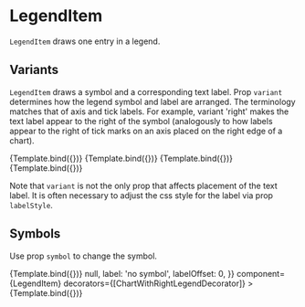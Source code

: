 
# LegendItem

<Meta title="Core/Components/Legends/LegendItem" />

`LegendItem` draws one entry in a legend.

<ArgsTable of={LegendItem} />

## Variants

`LegendItem` draws a symbol and a corresponding text label.
Prop `variant` determines how the legend symbol and label are arranged.
The terminology matches that of axis and tick labels.
For example, variant 'right' makes the text label appear to the right of the symbol
(analogously to how labels appear to the right of tick marks on an axis placed on the right edge of a chart).

<Canvas>
    <Story
        name="right"
        args={{
            variant: 'right',
            position: [0, 16],
            size: [80, 28],
            r: 10,
            symbolStyle: { fill: '#f0f0f0', stroke: '#222222', strokeWidth: 1 },
            label: 'right',
            labelOffset: 8,
            labelStyle: { textAnchor: 'start' },
        }}
        component={LegendItem}
        decorators={[ChartWithRightLegendDecorator]}
    >
        {Template.bind({})}
    </Story>
    <Story
        name="left"
        args={{
            variant: 'left',
            position: [0, 16],
            size: [80, 42],
            r: 9,
            symbolStyle: { fill: '#f0f0f0', stroke: '#222222', strokeWidth: 1 },
            label: 'left',
            labelOffset: 8,
            labelStyle: { textAnchor: 'end' },
        }}
        component={LegendItem}
        decorators={[ChartWithRightLegendDecorator]}
    >
        {Template.bind({})}
    </Story>
    <Story
        name="bottom"
        args={{
            variant: 'bottom',
            position: [0, 16],
            size: [80, 42],
            r: 9,
            symbolStyle: { fill: '#f0f0f0', stroke: '#222222', strokeWidth: 1 },
            label: 'bottom',
            labelOffset: 20,
            labelStyle: { textAnchor: 'middle' },
        }}
        component={LegendItem}
        decorators={[ChartWithRightLegendDecorator]}
    >
        {Template.bind({})}
    </Story>
    <Story
        name="top"
        args={{
            variant: 'top',
            position: [0, 16],
            size: [80, 42],
            r: 9,
            symbolStyle: { fill: '#f0f0f0', stroke: '#222222', strokeWidth: 1 },
            label: 'top',
            labelOffset: 20,
            labelStyle: { textAnchor: 'middle' },
        }}
        component={LegendItem}
        decorators={[ChartWithRightLegendDecorator]}
    >
        {Template.bind({})}
    </Story>
</Canvas>

Note that `variant` is not the only prop that affects placement of the text label. It is often necessary to adjust the css style for the label via prop `labelStyle`.

## Symbols

Use prop `symbol` to change the symbol.

<Canvas>
    <Story
        name="circle"
        args={{
            variant: 'right',
            position: [0, 16],
            size: [80, 28],
            r: 9,
            symbol: Circle,
            symbolStyle: { fill: '#dd3333', strokeWidth: 0 },
            label: 'circle',
            labelOffset: 8,
        }}
        component={LegendItem}
        decorators={[ChartWithRightLegendDecorator]}
    >
        {Template.bind({})}
    </Story>
    <Story
        name="no symbol"
        args={{
            variant: 'right',
            position: [0, 16],
            size: [80, 28],
            r: 0,
            symbol: () => null,
            label: 'no symbol',
            labelOffset: 0,
        }}
        component={LegendItem}
        decorators={[ChartWithRightLegendDecorator]}
    >
        {Template.bind({})}
    </Story>
</Canvas>
